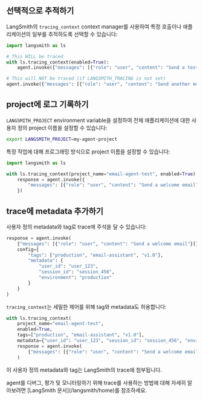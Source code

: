 ## 선택적으로 추적하기

LangSmith의 `tracing_context` context manager를 사용하여 특정 호출이나 애플리케이션의 일부를 추적하도록 선택할 수 있습니다:

```python
import langsmith as ls

# This WILL be traced
with ls.tracing_context(enabled=True):
    agent.invoke({"messages": [{"role": "user", "content": "Send a test email to alice@example.com"}]})

# This will NOT be traced (if LANGSMITH_TRACING is not set)
agent.invoke({"messages": [{"role": "user", "content": "Send another email"}]})
```




## project에 로그 기록하기

<Accordion title="정적으로">

`LANGSMITH_PROJECT` environment variable을 설정하여 전체 애플리케이션에 대한 사용자 정의 project 이름을 설정할 수 있습니다:

```bash
export LANGSMITH_PROJECT=my-agent-project
```
</Accordion>

<Accordion title="동적으로">

특정 작업에 대해 프로그래밍 방식으로 project 이름을 설정할 수 있습니다:

```python
import langsmith as ls

with ls.tracing_context(project_name="email-agent-test", enabled=True):
    response = agent.invoke({
        "messages": [{"role": "user", "content": "Send a welcome email"}]
    })
```



</Accordion>

## trace에 metadata 추가하기

사용자 정의 metadata와 tag로 trace에 주석을 달 수 있습니다:

```python
response = agent.invoke(
    {"messages": [{"role": "user", "content": "Send a welcome email"}]},
    config={
        "tags": ["production", "email-assistant", "v1.0"],
        "metadata": {
            "user_id": "user_123",
            "session_id": "session_456",
            "environment": "production"
        }
    }
)
```

`tracing_context`는 세밀한 제어를 위해 tag와 metadata도 허용합니다:

```python
with ls.tracing_context(
    project_name="email-agent-test",
    enabled=True,
    tags=["production", "email-assistant", "v1.0"],
    metadata={"user_id": "user_123", "session_id": "session_456", "environment": "production"}):
    response = agent.invoke(
        {"messages": [{"role": "user", "content": "Send a welcome email"}]}
    )
```




이 사용자 정의 metadata와 tag는 LangSmith의 trace에 첨부됩니다.


<Tip>
agent를 디버그, 평가 및 모니터링하기 위해 trace를 사용하는 방법에 대해 자세히 알아보려면 [LangSmith 문서](/langsmith/home)를 참조하세요.
</Tip>